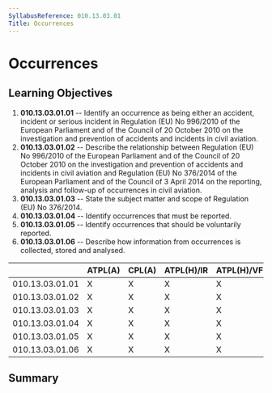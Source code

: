 ```yaml
---
SyllabusReference: 010.13.03.01
Title: Occurrences
---
```


# Occurrences

## Learning Objectives

1.  **010.13.03.01.01** -- Identify an occurrence as being either an accident,
    incident or serious incident in Regulation (EU) No 996/2010 of the European
    Parliament and of the Council of 20 October 2010 on the investigation and
    prevention of accidents and incidents in civil aviation.
2.  **010.13.03.01.02** -- Describe the relationship between Regulation (EU) No
    996/2010 of the European Parliament and of the Council of 20 October 2010 on
    the investigation and prevention of accidents and incidents in civil aviation
    and Regulation (EU) No 376/2014 of the European Parliament and of the Council
    of 3 April 2014 on the reporting, analysis and follow-up of occurrences in
    civil aviation.
3.  **010.13.03.01.03** -- State the subject matter and scope of Regulation (EU)
    No 376/2014.
4.  **010.13.03.01.04** -- Identify occurrences that must be reported.
5.  **010.13.03.01.05** -- Identify occurrences that should be voluntarily
    reported.
6.  **010.13.03.01.06** -- Describe how information from occurrences is
    collected, stored and analysed.

|                 | ATPL(A) | CPL(A) | ATPL(H)/IR | ATPL(H)/VFR | CPL(H) | IR  | CBIR(A) |
| --------------- | ------- | ------ | ---------- | ----------- | ------ | --- | ------- |
| 010.13.03.01.01 | X       | X      | X          | X           | X      |     |         |
| 010.13.03.01.02 | X       | X      | X          | X           | X      |     |         |
| 010.13.03.01.03 | X       | X      | X          | X           | X      |     |         |
| 010.13.03.01.04 | X       | X      | X          | X           | X      |     |         |
| 010.13.03.01.05 | X       | X      | X          | X           | X      |     |         |
| 010.13.03.01.06 | X       | X      | X          | X           | X      |     |         |

## Summary
